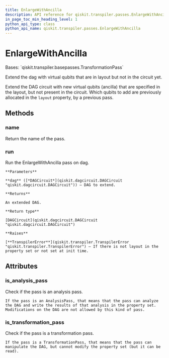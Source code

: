 ```yaml
---
title: EnlargeWithAncilla
description: API reference for qiskit.transpiler.passes.EnlargeWithAncilla
in_page_toc_min_heading_level: 1
python_api_type: class
python_api_name: qiskit.transpiler.passes.EnlargeWithAncilla
---
```


# EnlargeWithAncilla

<Class id="qiskit.transpiler.passes.EnlargeWithAncilla" isDedicatedPage={true} github="https://github.com/qiskit/qiskit/tree/stable/0.18/qiskit/transpiler/passes/layout/enlarge_with_ancilla.py" signature="EnlargeWithAncilla(*args, **kwargs)" modifiers="class">
  Bases: `qiskit.transpiler.basepasses.TransformationPass`

  Extend the dag with virtual qubits that are in layout but not in the circuit yet.

  Extend the DAG circuit with new virtual qubits (ancilla) that are specified in the layout, but not present in the circuit. Which qubits to add are previously allocated in the `layout` property, by a previous pass.

  ## Methods

  <span id="qiskit-transpiler-passes-enlargewithancilla-name" />

  ### name

  <Function id="qiskit.transpiler.passes.EnlargeWithAncilla.name" signature="EnlargeWithAncilla.name()">
    Return the name of the pass.
  </Function>

  <span id="qiskit-transpiler-passes-enlargewithancilla-run" />

  ### run

  <Function id="qiskit.transpiler.passes.EnlargeWithAncilla.run" signature="EnlargeWithAncilla.run(dag)">
    Run the EnlargeWithAncilla pass on dag.

    **Parameters**

    **dag** ([*DAGCircuit*](qiskit.dagcircuit.DAGCircuit "qiskit.dagcircuit.DAGCircuit")) – DAG to extend.

    **Returns**

    An extended DAG.

    **Return type**

    [DAGCircuit](qiskit.dagcircuit.DAGCircuit "qiskit.dagcircuit.DAGCircuit")

    **Raises**

    [**TranspilerError**](qiskit.transpiler.TranspilerError "qiskit.transpiler.TranspilerError") – If there is not layout in the property set or not set at init time.
  </Function>

  ## Attributes

  ### is\_analysis\_pass

  <Attribute id="qiskit.transpiler.passes.EnlargeWithAncilla.is_analysis_pass">
    Check if the pass is an analysis pass.

    If the pass is an AnalysisPass, that means that the pass can analyze the DAG and write the results of that analysis in the property set. Modifications on the DAG are not allowed by this kind of pass.
  </Attribute>

  ### is\_transformation\_pass

  <Attribute id="qiskit.transpiler.passes.EnlargeWithAncilla.is_transformation_pass">
    Check if the pass is a transformation pass.

    If the pass is a TransformationPass, that means that the pass can manipulate the DAG, but cannot modify the property set (but it can be read).
  </Attribute>
</Class>

